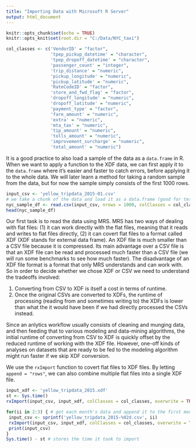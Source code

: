 ```yaml
---
title: "Importing Data with Microsoft R Server"
output: html_document
---
```


```r
knitr::opts_chunk$set(echo = TRUE)
knitr::opts_knit$set(root.dir = "C:/Data/NYC_taxi")
```

```r
col_classes <- c('VendorID' = "factor",
                 'tpep_pickup_datetime' = "character",
                 'tpep_dropoff_datetime' = "character",
                 'passenger_count' = "integer",
                 'trip_distance' = "numeric",
                 'pickup_longitude' = "numeric",
                 'pickup_latitude' = "numeric",
                 'RateCodeID' = "factor",
                 'store_and_fwd_flag' = "factor",
                 'dropoff_longitude' = "numeric",
                 'dropoff_latitude' = "numeric",
                 'payment_type' = "factor",
                 'fare_amount' = "numeric",
                 'extra' = "numeric",
                 'mta_tax' = "numeric",
                 'tip_amount' = "numeric",
                 'tolls_amount' = "numeric",
                 'improvement_surcharge' = "numeric",
                 'total_amount' = "numeric")
```

It is a good practice to also load a sample of the data as a `data.frame` in R.  When we want to apply a function to the XDF data, we can first apply it to the `data.frame` where it's easier and faster to catch errors, before applying it to the whole data.  We will later learn a method for taking a random sample from the data, but for now the sample simply consists of the first 1000 rows.


```r
input_csv <- 'yellow_tripdata_2015-01.csv'
# we take a chunk of the data and load it as a data.frame (good for testing things)
nyc_sample_df <- read.csv(input_csv, nrows = 1000, colClasses = col_classes)
head(nyc_sample_df)
```

Our first task is to read the data using MRS. MRS has two ways of dealing with flat files: (1) it can work directly with the flat files, meaning that it reads and writes to flat files directly, (2) it can covert flat files to a format called XDF (XDF stands for external data frame).  An XDF file is much smaller than a CSV file because it is compressed.  Its main advantage over a CSV file is that an XDF file can be read and processed much faster than a CSV file (we will run some benchmarks to see how much faster).  The disadvantage of an XDF file format is a format that only MRS understands and can work with.  So in order to decide whether we chose XDF or CSV we need to understand the tradeoffs involved:

1. Converting from CSV to XDF is itself a cost in terms of runtime.
2. Once the original CSVs are converted to XDFs, the runtime of processing (reading from and sometimes writing to) the XDFs is lower than what the it would have been if we had directly processed the CSVs instead.

Since an anlytics workflow usually consists of cleaning and munging data, and then feeding that to various modeling and data-mining algorithms, the initial runtime of converting from CSV to XDF is quickly offset by the reduced runtime of working with the XDF file.  However, one-off kinds of analyses on datasets that are ready to be fed to the modeling algorithm might run faster if we skip XDF conversion.

We use the `rxImport` function to covert flat files to XDF files. By letting `append = "rows"`, we can also combine multiple flat files into a single XDF file.


```r
input_xdf <- 'yellow_tripdata_2015.xdf'
st <- Sys.time()
rxImport(input_csv, input_xdf, colClasses = col_classes, overwrite = TRUE)

for(ii in 2:3) { # get each month's data and append it to the first month's data
 input_csv <- sprintf('yellow_tripdata_2015-%02d.csv', ii)
 rxImport(input_csv, input_xdf, colClasses = col_classes, overwrite = TRUE, append = "rows")
 print(input_csv)
}
Sys.time() - st # stores the time it took to import
```
